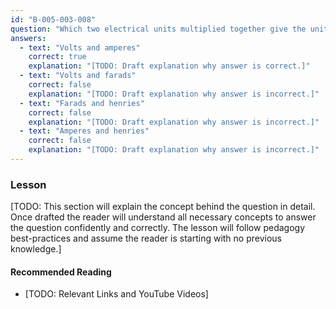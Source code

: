 ```yaml
---
id: "B-005-003-008"
question: "Which two electrical units multiplied together give the unit \"watts\"?"
answers:
  - text: "Volts and amperes"
    correct: true
    explanation: "[TODO: Draft explanation why answer is correct.]"
  - text: "Volts and farads"
    correct: false
    explanation: "[TODO: Draft explanation why answer is incorrect.]"
  - text: "Farads and henries"
    correct: false
    explanation: "[TODO: Draft explanation why answer is incorrect.]"
  - text: "Amperes and henries"
    correct: false
    explanation: "[TODO: Draft explanation why answer is incorrect.]"
---
```


### Lesson

[TODO: This section will explain the concept behind the question in detail. Once drafted the reader will understand all necessary concepts to answer the question confidently and correctly. The lesson will follow pedagogy best-practices and assume the reader is starting with no previous knowledge.]

#### Recommended Reading

- [TODO: Relevant Links and YouTube Videos]
